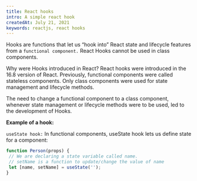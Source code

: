 ```yaml
---
title: React hooks
intro: A simple react hook
createdAt: July 21, 2021
keywords: reactjs, react hooks
---
```


Hooks are functions that let us “hook into” React state and lifecycle features from a `functional component.`
React Hooks cannot be used in class components.

Why were Hooks introduced in React?
React hooks were introduced in the 16.8 version of React.
Previously, functional components were called stateless components. Only class components were used for state management and lifecycle methods.

The need to change a functional component to a class component, whenever state management or lifecycle methods were to be used, led to the development of Hooks.

**Example of a hook:**

`useState hook:`
In functional components, useState hook lets us define state for a component:

```javascript
function Person(props) {
 // We are declaring a state variable called name.
 // setName is a function to update/change the value of name
 let [name, setName] = useState('');
}
```